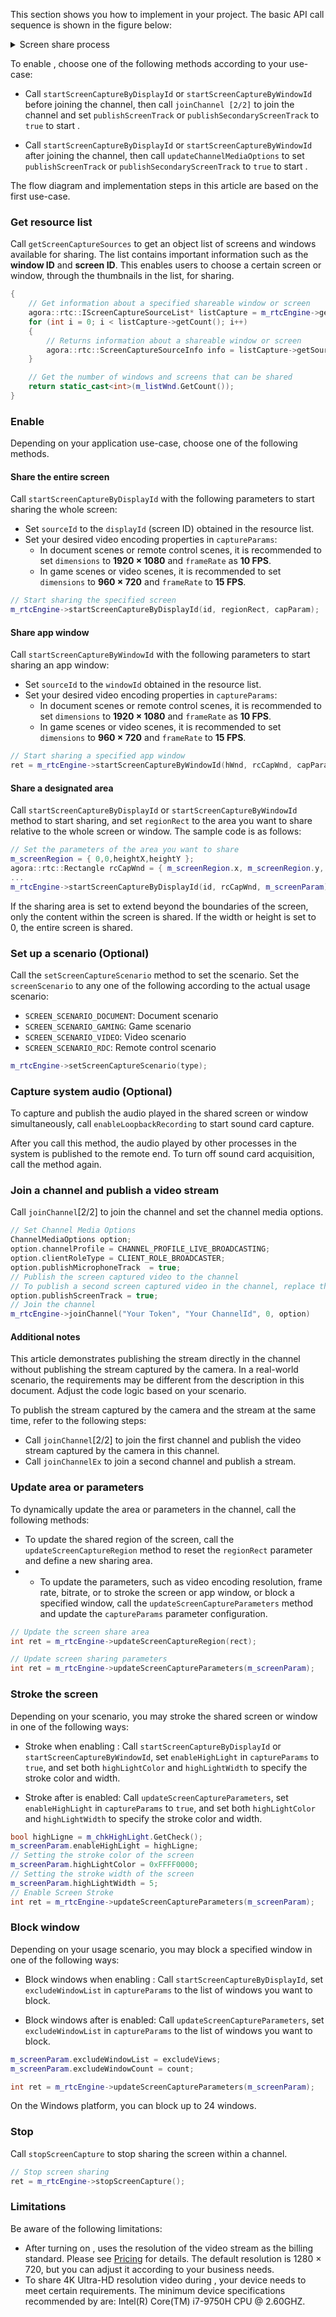 
<PlatformWrapper platform="unreal">

This section shows you how to implement <Vg k="SCR_SHR" /> in your project. The basic API call sequence is shown in the figure below:

<details>
<summary>Screen share process</summary>

![Screen Share Process](/images/video-sdk/screen-sharing-macos-unreal-windows.svg)
</details>

To enable <Vg k="SCR_SHR" />, choose one of the following methods according to your use-case:

- Call `startScreenCaptureByDisplayId` or `startScreenCaptureByWindowId` before joining the channel, then call `joinChannel [2/2]` to join the channel and set `publishScreenTrack` or `publishSecondaryScreenTrack` to `true` to start <Vg k="SCR_SHR" />.

- Call `startScreenCaptureByDisplayId` or `startScreenCaptureByWindowId` after joining the channel, then call `updateChannelMediaOptions` to set `publishScreenTrack` or `publishSecondaryScreenTrack` to `true` to start <Vg k="SCR_SHR" />.

The flow diagram and implementation steps in this article are based on the first use-case.

### Get resource list

Call `getScreenCaptureSources` to get an object list of screens and windows available for sharing. The list contains important information such as the **window ID** and **screen ID**. This enables users to choose a certain screen or window, through the thumbnails in the list, for sharing. 

``` cpp
{
    // Get information about a specified shareable window or screen
    agora::rtc::IScreenCaptureSourceList* listCapture = m_rtcEngine->getScreenCaptureSources(sz, sz, true);
    for (int i = 0; i < listCapture->getCount(); i++)
    {
        // Returns information about a shareable window or screen
        agora::rtc::ScreenCaptureSourceInfo info = listCapture->getSourceInfo(i);
    }

    // Get the number of windows and screens that can be shared
    return static_cast<int>(m_listWnd.GetCount());
}
```

### Enable <Vg k="SCR_SHR" />

Depending on your application use-case, choose one of the following <Vg k="SCR_SHR" /> methods.

#### Share the entire screen

Call `startScreenCaptureByDisplayId` with the following parameters to start sharing the whole screen:

- Set `sourceId` to the `displayId` (screen ID) obtained in the resource list.
- Set your desired video encoding properties in `captureParams`:
    - In document scenes or remote control scenes, it is recommended to set `dimensions` to **1920 × 1080** and `frameRate` as **10 FPS**.
    - In game scenes or video scenes, it is recommended to set `dimensions` to **960 × 720** and `frameRate` to **15 FPS**.

``` cpp
// Start sharing the specified screen
m_rtcEngine->startScreenCaptureByDisplayId(id, regionRect, capParam);
```

#### Share app window

Call `startScreenCaptureByWindowId` with the following parameters to start sharing an app window:

- Set `sourceId` to the `windowId` obtained in the resource list.
- Set your desired video encoding properties in `captureParams`:
    - In document scenes or remote control scenes, it is recommended to set `dimensions` to **1920 × 1080** and `frameRate` as **10 FPS**.
    - In game scenes or video scenes, it is recommended to set `dimensions` to **960 × 720** and `frameRate` to **15 FPS**.

``` cpp
// Start sharing a specified app window
ret = m_rtcEngine->startScreenCaptureByWindowId(hWnd, rcCapWnd, capParam);
```

#### Share a designated area

Call `startScreenCaptureByDisplayId` or `startScreenCaptureByWindowId` method to start sharing, and set `regionRect` to the area you want to share relative to the whole screen or window. The sample code is as follows:

``` cpp
// Set the parameters of the area you want to share
m_screenRegion = { 0,0,heightX,heightY };
agora::rtc::Rectangle rcCapWnd = { m_screenRegion.x, m_screenRegion.y, (int)(m_screenRegion.width * scale), (int)(m_screenRegion.height * scale) };
...
m_rtcEngine->startScreenCaptureByDisplayId(id, rcCapWnd, m_screenParam);
```

<Admonition type="info" title="Information">If the sharing area is set to extend beyond the boundaries of the screen, only the content within the screen is shared. If the width or height is set to 0, the entire screen is shared.</Admonition>

### Set up a <Vg k="SCR_SHR" /> scenario (Optional)

Call the `setScreenCaptureScenario` method to set the <Vg k="SCR_SHR" /> scenario. Set the `screenScenario` to any one of the following according to the actual usage scenario:

- `SCREEN_SCENARIO_DOCUMENT`: Document scenario
- `SCREEN_SCENARIO_GAMING`: Game scenario
- `SCREEN_SCENARIO_VIDEO`: Video scenario
- `SCREEN_SCENARIO_RDC`: Remote control scenario

``` cpp
m_rtcEngine->setScreenCaptureScenario(type);
```

### Capture system audio (Optional)

To capture and publish the audio played in the shared screen or window simultaneously, call `enableLoopbackRecording` to start sound card capture.

After you call this method, the audio played by other processes in the system is published to the remote end. To turn off sound card acquisition, call the method again.

### Join a channel and publish a <Vg k="SCR_SHR" /> video stream

Call `joinChannel`[2/2] to join the channel and set the channel media options. 

``` cpp
// Set Channel Media Options
ChannelMediaOptions option;
option.channelProfile = CHANNEL_PROFILE_LIVE_BROADCASTING;
option.clientRoleType = CLIENT_ROLE_BROADCASTER;
option.publishMicrophoneTrack  = true;
// Publish the screen captured video to the channel
// To publish a second screen captured video in the channel, replace the next line of code with option.publishSecondaryScreenTrack = true；
option.publishScreenTrack = true;
// Join the channel
m_rtcEngine->joinChannel("Your Token", "Your ChannelId", 0, option)
```

#### Additional notes

This article demonstrates publishing the <Vg k="SCR_SHR" /> stream directly in the channel without publishing the stream captured by the camera. In a real-world scenario, the requirements may be different from the description in this document. Adjust the code logic based on your scenario. 

To publish the stream captured by the camera and the <Vg k="SCR_SHR" /> stream at the same time, refer to the following steps:

- Call `joinChannel`[2/2] to join the first channel and publish the video stream captured by the camera in this channel.
- Call `joinChannelEx` to join a second channel and publish a <Vg k="SCR_SHR" /> stream.

### Update <Vg k="SCR_SHR" /> area or parameters

To dynamically update the <Vg k="SCR_SHR" /> area or parameters in the channel, call the following methods:

- To update the shared region of the screen, call the `updateScreenCaptureRegion` method to reset the `regionRect` parameter and define a new sharing area.
- - To update the <Vg k="SCR_SHR" /> parameters, such as video encoding resolution, frame rate, bitrate, or to stroke the screen or app window, or block a specified
window, call the `updateScreenCaptureParameters` method and update the `captureParams` parameter configuration.

``` cpp
// Update the screen share area
int ret = m_rtcEngine->updateScreenCaptureRegion(rect);

// Update screen sharing parameters
int ret = m_rtcEngine->updateScreenCaptureParameters(m_screenParam);
```

### Stroke the screen 

Depending on your scenario, you may stroke the shared screen or window in one of the following ways:

- Stroke when enabling <Vg k="SCR_SHR" />: Call `startScreenCaptureByDisplayId` or `startScreenCaptureByWindowId`, set `enableHighLight` in `captureParams` to `true`, and set both `highLightColor` and `highLightWidth` to specify the stroke color and width.

- Stroke after <Vg k="SCR_SHR" /> is enabled: Call `updateScreenCaptureParameters`, set `enableHighLight` in `captureParams` to `true`, and set both `highLightColor` and `highLightWidth` to specify the stroke color and width.

``` cpp
bool highLigne = m_chkHighLight.GetCheck();
m_screenParam.enableHighLight = highLigne;
// Setting the stroke color of the screen
m_screenParam.highLightColor = 0xFFFF0000;
// Setting the stroke width of the screen
m_screenParam.highLightWidth = 5;
// Enable Screen Stroke
int ret = m_rtcEngine->updateScreenCaptureParameters(m_screenParam);
```

### Block window

Depending on your usage scenario, you may block a specified window in one of the following ways:

- Block windows when enabling <Vg k="SCR_SHR" />: Call `startScreenCaptureByDisplayId`, set `excludeWindowList` in `captureParams` to the list of windows you want to block.

- Block windows after <Vg k="SCR_SHR" /> is enabled: Call `updateScreenCaptureParameters`, set `excludeWindowList` in `captureParams` to the list of windows you want to block.

``` cpp
m_screenParam.excludeWindowList = excludeViews;
m_screenParam.excludeWindowCount = count;

int ret = m_rtcEngine->updateScreenCaptureParameters(m_screenParam);
```

<Admonition type="info" title="Information">On the Windows platform, you can block up to 24 windows.</Admonition>

### Stop <Vg k="SCR_SHR" />

Call `stopScreenCapture` to stop sharing the screen within a channel. 

``` cpp
// Stop screen sharing
ret = m_rtcEngine->stopScreenCapture();
```

### Limitations

Be aware of the following limitations:

- After turning on <Vg k="SCR_SHR" />, <Vg k="COMPANY" /> uses the resolution of the <Vg k="SCR_SHR" /> video stream as the billing standard. Please see [Pricing](../overview/pricing) for details. The default resolution is 1280 × 720, but you can adjust it according to your business needs.
- To share 4K Ultra-HD resolution video during <Vg k="SCR_SHR" />, your device needs to meet certain requirements. The minimum device specifications recommended by <Vg k="COMPANY" /> are: Intel(R) Core(TM) i7-9750H CPU @ 2.60GHZ.

</PlatformWrapper>